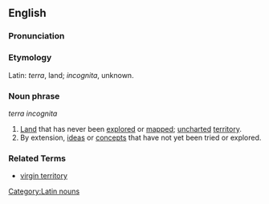 ==English==
[[Category:Latin nouns]]

===Pronunciation===
{{substub}}

===Etymology===
Latin: ''terra'', land; ''incognita'', unknown.

===Noun phrase===
''terra incognita''

# [[Land]] that has never been [[explore]]d or [[map]]ped; [[chart|uncharted]] [[territory]].
# By extension, [[ideas]] or [[concept]]s that have not yet been tried or explored.

===Related Terms===
* [[virgin territory]]